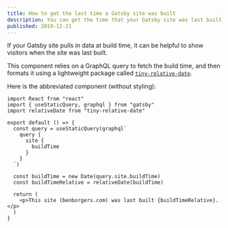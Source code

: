 ```yaml
---
title: How to get the last time a Gatsby site was built
description: You can get the time that your Gatsby site was last built using Gatsby's GraphQL queries. This can be useful in showing visitors how recently the site was built, and how fresh the content is. 
published: 2019-12-21
---
```



If your Gatsby site pulls in data at build time, it can be helpful to show visitors when the site was last built. 

<LastBuilt />

This component relies on a GraphQL query to fetch the build time, and then formats it using a lightweight package called [`tiny-relative-date`](https://npm.im/tiny-relative-date).

Here is the abbreviated component (without styling):

```
import React from "react"
import { useStaticQuery, graphql } from "gatsby"
import relativeDate from "tiny-relative-date"

export default () => {
  const query = useStaticQuery(graphql`
    query {
      site {
        buildTime
      }
    }
  `)

  const buildTime = new Date(query.site.buildTime)
  const buildTimeRelative = relativeDate(buildTime)

  return (
    <p>This site (benborgers.com) was last built {buildTimeRelative}.</p>
  )
}
```